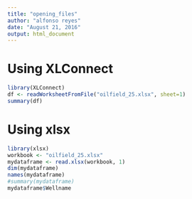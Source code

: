 ```yaml
---
title: "opening_files"
author: "alfonso reyes"
date: "August 21, 2016"
output: html_document
---
```

# Using XLConnect
```r
library(XLConnect)
df <- readWorksheetFromFile("oilfield_25.xlsx", sheet=1)
summary(df)
```

# Using xlsx
```r
library(xlsx)
workbook <- "oilfield_25.xlsx"
mydataframe <- read.xlsx(workbook, 1)
dim(mydataframe)
names(mydataframe)
#summary(mydataframe)
mydataframe$Wellname
```

